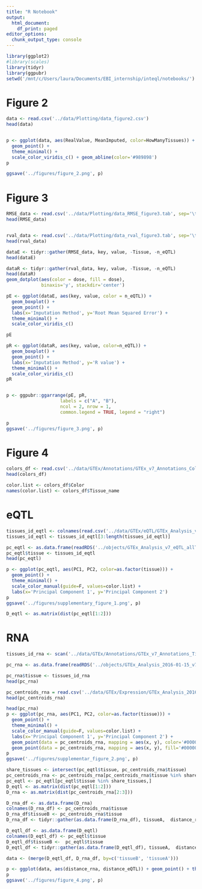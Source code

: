 ```yaml
---
title: "R Notebook"
output:
  html_document:
    df_print: paged
editor_options:
  chunk_output_type: console
---
```


```r
library(ggplot2)
#library(scales)
library(tidyr)
library(ggpubr)
setwd('/mnt/c/Users/laura/Documents/EBI_internship/inteql/notebooks/')
```

# Figure 2

```r
data <- read.csv('../data/Plotting/data_figure2.csv')
head(data)


p <- ggplot(data, aes(RealValue, MeanImputed, color=HowManyTissues)) + 
  geom_point() + 
  theme_minimal() + 
  scale_color_viridis_c() + geom_abline(color='#989898')
p

ggsave('../figures/figure_2.png', p)

```

# Figure 3

```r
RMSE_data <- read.csv('../data/Plotting/data_RMSE_figure3.tab', sep='\t')
head(RMSE_data)


rval_data <- read.csv('../data/Plotting/data_rval_figure3.tab', sep='\t')
head(rval_data)

dataE <- tidyr::gather(RMSE_data, key, value, -Tissue, -n_eQTL)
head(dataE)

dataR <- tidyr::gather(rval_data, key, value, -Tissue, -n_eQTL)
head(dataR)
geom_dotplot(aes(color = dose, fill = dose), 
             binaxis='y', stackdir='center')

pE <- ggplot(dataE, aes(key, value, color = n_eQTL)) + 
  geom_boxplot() +
  geom_point() +
  labs(x='Imputation Method', y='Root Mean Squared Error') + 
  theme_minimal() + 
  scale_color_viridis_c()

pE

pR <- ggplot(dataR, aes(key, value, color=n_eQTL)) + 
  geom_boxplot() +
  geom_point() +
  labs(x='Imputation Method', y='R value') + 
  theme_minimal() + 
  scale_color_viridis_c()
pR


p <- ggpubr::ggarrange(pE, pR,
                    labels = c("A", "B"),
                    ncol = 2, nrow = 1, 
                    common.legend = TRUE, legend = "right")

p
ggsave('../figures/figure_3.png', p)

```


# Figure 4
```r
colors_df <- read.csv('../data/GTEx/Annotations/GTEx_v7_Annotations_ColorTissues.csv', stringsAsFactors = F)
head(colors_df)

color.list <- colors_df$Color
names(color.list) <- colors_df$Tissue_name 
```


# eQTL

```r
tissues_id_eqtl <- colnames(read.csv('../data/GTEx/eQTL/GTEx_Analysis_v7_eQTL_allTissues_slope_top_complete.csv.gz'))
tissues_id_eqtl <- tissues_id_eqtl[3:length(tissues_id_eqtl)]

pc_eqtl <- as.data.frame(readRDS('../objects/GTEx_Analysis_v7_eQTL_allTissues_slope_top_complete_pcsX.rds'))
pc_eqtl$tissue <- tissues_id_eqtl
head(pc_eqtl)

p <- ggplot(pc_eqtl, aes(PC1, PC2, color=as.factor(tissue))) + 
  geom_point() + 
  theme_minimal() +  
  scale_color_manual(guide=F, values=color.list) + 
  labs(x='Principal Component 1', y='Principal Component 2') 
p 
ggsave('../figures/supplementary_figure_1.png', p)
```


```r
D_eqtl <- as.matrix(dist(pc_eqtl[1:2]))
```

# RNA

```r
tissues_id_rna <- scan('../data/GTEx/Annotations/GTEx_v7_Annotations_TissuesId.txt', what = 's', sep='\n')
```


```r
pc_rna <- as.data.frame(readRDS('../objects/GTEx_Analysis_2016-01-15_v7_RNASeQCv1.1.8_gene_tpm_top_pcsX.rds'))

pc_rna$tissue <- tissues_id_rna
head(pc_rna)
```

```r
pc_centroids_rna = read.csv('../data/GTEx/Expression/GTEx_Analysis_2016-01-15_v7_RNASeQCv1.1.8_pc_centroids.csv')
head(pc_centroids_rna)
```


```r
head(pc_rna)
p <- ggplot(pc_rna, aes(PC1, PC2, color=as.factor(tissue))) + 
  geom_point() + 
  theme_minimal() +  
  scale_color_manual(guide=F, values=color.list) + 
  labs(x='Principal Component 1', y='Principal Component 2') +
  geom_point(data = pc_centroids_rna, mapping = aes(x, y), color='#000000') + 
  geom_point(data = pc_centroids_rna, mapping = aes(x, y), fill='#000000', shape=4)
p 
ggsave('../figures/supplementar_figure_2.png', p)
```

```r
share_tissues <- intersect(pc_eqtl$tissue, pc_centroids_rna$tissue)
pc_centroids_rna <- pc_centroids_rna[pc_centroids_rna$tissue %in% share_tissues,]
pc_eqtl <- pc_eqtl[pc_eqtl$tissue %in% share_tissues,]
D_eqtl <- as.matrix(dist(pc_eqtl[1:2]))
D_rna <- as.matrix(dist(pc_centroids_rna[2:3]))
```


```r
D_rna_df <- as.data.frame(D_rna)
colnames(D_rna_df) <- pc_centroids_rna$tissue
D_rna_df$tissueB <- pc_centroids_rna$tissue
D_rna_df <- tidyr::gather(as.data.frame(D_rna_df), tissueA,  distance_rna, -tissueB)

```

```r
D_eqtl_df <- as.data.frame(D_eqtl)
colnames(D_eqtl_df) <- pc_eqtl$tissue
D_eqtl_df$tissueB <-  pc_eqtl$tissue
D_eqtl_df <- tidyr::gather(as.data.frame(D_eqtl_df), tissueA,  distance_eQTL, -tissueB)
```

```r
data <- (merge(D_eqtl_df, D_rna_df, by=c('tissueB', 'tissueA')))
```

```r
p <- ggplot(data, aes(distance_rna, distance_eQTL)) + geom_point() + theme_minimal() 
p
ggsave('../figures/figure_4.png', p)
```




